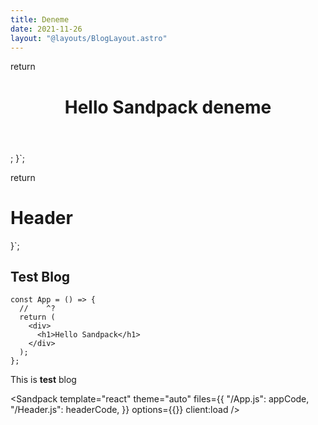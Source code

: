 ```yaml
---
title: Deneme
date: 2021-11-26
layout: "@layouts/BlogLayout.astro"
---
```



  return <div>
    <Header />
   <h1>Hello Sandpack deneme </h1>
  </div>;
}`;

  return <h1>Header</h1>
}`;

## Test Blog

```tsx twoslash
const App = () => {
  //    ^?
  return (
    <div>
      <h1>Hello Sandpack</h1>
    </div>
  );
};
```

This is **test** blog

<Sandpack
  template="react"
  theme="auto"
  files={{
    "/App.js": appCode,
    "/Header.js": headerCode,
  }}
  options={{}}
  client:load
/>

<Header client:load />
